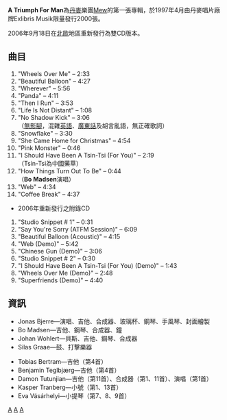 {{Infobox Album |
 Name        = A Triumph For Man |
 Type        = [[專輯|專輯]] |
 Artist      = [[Mew|Mew]] |
 Cover       = <!-- 檔案不存在 Mewatriumphforman.jpg ，可從英文維基百科取得 -->  |
 Released    = 1997年4月(丹麥)<br />2006年9月(丹麥) |
 Recorded    = 1997年1月－1997年2月<br />1995年－1996年(附錄CD) |
 Genre       = [[獨立搖滾|獨立搖滾]] |
 Length      = 46:59<br />76:25 |
 Label       = Exlibris Musik<br />Evil Office/A:larm Music |
 Producer    = Damon Tutunjian, Mew |
 This album  = ''A Triumph For Man''<br />(1997) |
 Next album  = ''[[Half_The_World_Is_Watching_Me|Half The World Is Watching Me]]''<br />(2000) |
}}

'''A Triumph For Man'''為[[丹麥|丹麥]]樂團[[Mew|Mew]]的第一張專輯，於1997年4月由丹麥唱片廠牌Exlibris Musik限量發行2000張。

2006年9月18日在[[北歐|北歐]]地區重新發行為雙CD版本。

== 曲目 ==
# "Wheels Over Me" – 2:33
# "Beautiful Balloon" – 4:27
# "Wherever" – 5:56
# "Panda" – 4:11
# "Then I Run" – 3:53
# "Life Is Not Distant" – 1:08
# "No Shadow Kick" – 3:06<br />（[[無影腳|無影腳]]，混雜[[英語|英語]]、[[廣東話|廣東話]]及胡言亂語，無正確歌詞）
# "Snowflake" – 3:30
# "She Came Home for Christmas" – 4:54
# "Pink Monster" – 0:46
# "I Should Have Been A Tsin-Tsi (For You)" – 2:19<br />（Tsin-Tsi為中國藥草）
# "How Things Turn Out To Be" – 0:44<br />（'''Bo Madsen'''演唱）
# "Web" – 4:34
# "Coffee Break" – 4:37

* 2006年重新發行之附錄CD
# "Studio Snippet # 1" – 0:31
# "Say You're Sorry (ATFM Session)" – 6:09
# "Beautiful Balloon (Acoustic)" – 4:15
# "Web (Demo)" – 5:42
# "Chinese Gun (Demo)" – 3:06
# "Studio Snippet # 2" – 0:30
# "I Should Have Been A Tsin-Tsi (For You) (Demo)" – 1:43
# "Wheels Over Me (Demo)" – 2:48
# "Superfriends (Demo)" – 4:40

== 資訊 ==
* Jonas Bjerre—演唱、吉他、合成器、玻璃杯、鋼琴、手風琴、封面繪製
* Bo Madsen—吉他、鋼琴、合成器、鐘
* Johan Wohlert—貝斯、吉他、鋼琴、合成器
* Silas Graae—鼓、打擊樂器

* Tobias Bertram—吉他（第4首）
* Benjamin Teglbjærg—吉他（第4首）
* Damon Tutunjian—吉他（第11首）、合成器（第1、11首）、演唱（第1首）
* Kasper Tranberg—小號（第1、13首）
* Eva Vásárhelyi—小提琴（第7、8、9首）

[[Category:1997年音樂專輯|A]]
[[Category:Mew音樂專輯|A]]
[[Category:搖滾音樂專輯|A]]